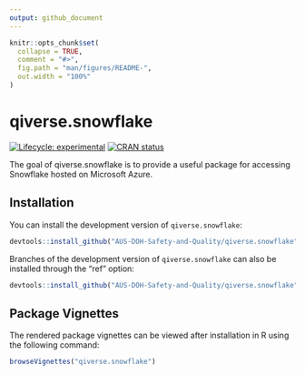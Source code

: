 ```yaml
---
output: github_document
---
```


<!-- README.md is generated from README.Rmd. Please edit that file -->

```r
knitr::opts_chunk$set(
  collapse = TRUE,
  comment = "#>",
  fig.path = "man/figures/README-",
  out.width = "100%"
)
```

# qiverse.snowflake

<!-- badges: start -->

[![Lifecycle: experimental](https://img.shields.io/badge/lifecycle-experimental-orange.svg)](https://lifecycle.r-lib.org/articles/stages.html#experimental) [![CRAN status](https://www.r-pkg.org/badges/version/qiverse.snowflake)](https://CRAN.R-project.org/package=qiverse.snowflake)

<!-- badges: end -->

The goal of qiverse.snowflake is to provide a useful package for accessing Snowflake hosted on Microsoft Azure.

## Installation

You can install the development version of `qiverse.snowflake`:

``` r
devtools::install_github("AUS-DOH-Safety-and-Quality/qiverse.snowflake")
```

Branches of the development version of `qiverse.snowflake` can also be installed through the "ref" option:

``` r
devtools::install_github("AUS-DOH-Safety-and-Quality/qiverse.snowflake", ref = "branch-a")
```

## Package Vignettes

The rendered package vignettes can be viewed after installation in R using the following command:

``` r
browseVignettes("qiverse.snowflake")
```
